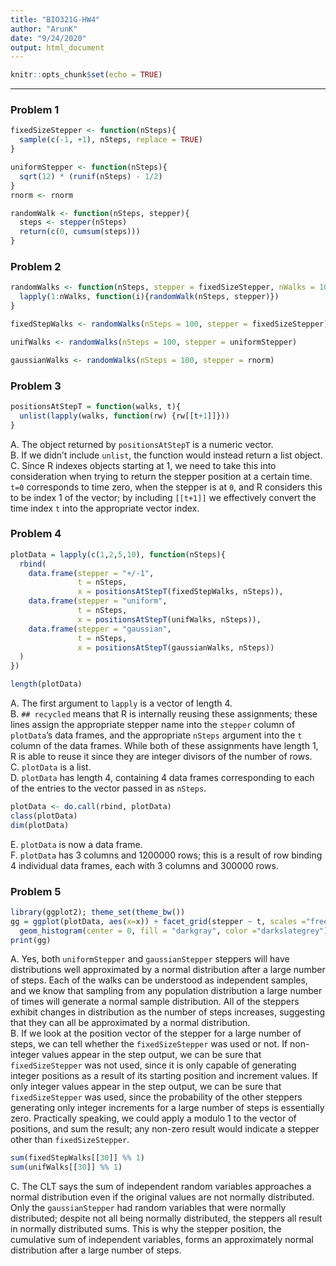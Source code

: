 ```yaml
---
title: "BIO321G-HW4"
author: "ArunK"
date: "9/24/2020"
output: html_document
---
```


```r
knitr::opts_chunk$set(echo = TRUE)
```

---
### Problem 1
```r
fixedSizeStepper <- function(nSteps){
  sample(c(-1, +1), nSteps, replace = TRUE)
}

uniformStepper <- function(nSteps){
  sqrt(12) * (runif(nSteps) - 1/2)
}
rnorm <- rnorm

randomWalk <- function(nSteps, stepper){
  steps <- stepper(nSteps)
  return(c(0, cumsum(steps)))
}
```

### Problem 2
```r
randomWalks <- function(nSteps, stepper = fixedSizeStepper, nWalks = 100000){
  lapply(1:nWalks, function(i){randomWalk(nSteps, stepper)})
}

fixedStepWalks <- randomWalks(nSteps = 100, stepper = fixedSizeStepper)

unifWalks <- randomWalks(nSteps = 100, stepper = uniformStepper)

gaussianWalks <- randomWalks(nSteps = 100, stepper = rnorm)
```

### Problem 3
```r
positionsAtStepT = function(walks, t){
  unlist(lapply(walks, function(rw) {rw[[t+1]]}))
}
```

A. The object returned by `positionsAtStepT` is a numeric vector.  
B. If we didn't include `unlist`, the function would instead return a list object.  
C. Since R indexes objects starting at 1, we need to take this into consideration when trying to return the stepper position at a certain time. `t=0` corresponds to time zero, when the stepper is at `0`, and R considers this to be index 1 of the vector; by including `[[t+1]]` we effectively convert the time index `t` into the appropriate vector index.  

### Problem 4
```r
plotData = lapply(c(1,2,5,10), function(nSteps){
  rbind(
    data.frame(stepper = "+/-1",
               t = nSteps,
               x = positionsAtStepT(fixedStepWalks, nSteps)),
    data.frame(stepper = "uniform",
               t = nSteps,
               x = positionsAtStepT(unifWalks, nSteps)),
    data.frame(stepper = "gaussian", 
               t = nSteps,
               x = positionsAtStepT(gaussianWalks, nSteps))
  )
})

length(plotData)
```
A. The first argument to `lapply` is a vector of length 4.  
B. `## recycled` means that R is internally reusing these assignments; these lines assign the appropriate stepper name into the `stepper` column of `plotData`'s data frames, and the appropriate `nSteps` argument into the `t` column of the data frames. While both of these assignments have length 1, R is able to reuse it since they are integer divisors of the number of rows.   
C. `plotData` is a list.    
D. `plotData` has length 4, containing 4 data frames corresponding to each of the entries to the vector passed in as `nSteps`.  

```r
plotData <- do.call(rbind, plotData)
class(plotData)
dim(plotData)
```

E. `plotData` is now a data frame.   
F. `plotData` has 3 columns and 1200000 rows; this is a result of row binding 4 individual data frames, each with 3 columns and 300000 rows.

### Problem 5 
```r
library(ggplot2); theme_set(theme_bw())
gg = ggplot(plotData, aes(x=x)) + facet_grid(stepper ~ t, scales ="free_x") + 
  geom_histogram(center = 0, fill = "darkgray", color ="darkslategrey")
print(gg)
```

A. Yes, both `uniformStepper` and `gaussianStepper` steppers will have distributions well approximated by a normal distribution after a large number of steps. Each of the walks can be understood as independent samples, and we know that sampling from any population distribution a large number of times will generate a normal sample distribution. All of the steppers exhibit changes in distribution as the number of steps increases, suggesting that they can all be approximated by a normal distribution.    
B. If we look at the position vector of the stepper for a large number of steps, we can tell whether the `fixedSizeStepper` was used or not. If non-integer values appear in the step output, we can be sure that `fixedSizeStepper` was not used, since it is only capable of generating integer positions as a result of its starting position and increment values. If only integer values appear in the step output, we can be sure that `fixedSizeStepper` was used, since the probability of the other steppers generating only integer increments for a large number of steps is essentially zero. Practically speaking, we could apply a modulo 1 to the vector of positions, and sum the result; any non-zero result would indicate a stepper other than `fixedSizeStepper`.

```r
sum(fixedStepWalks[[30]] %% 1)
sum(unifWalks[[30]] %% 1)
```
C. The CLT says the sum of independent random variables approaches a normal distribution even if the original values are not normally distributed. Only the `gaussianStepper` had random variables that were normally distributed; despite not all being normally distributed, the steppers all result in normally distributed sums. This is why the stepper position, the cumulative sum of independent variables, forms an approximately normal distribution after a large number of steps.  
